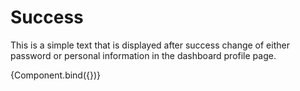 
<Meta title="Elements/Success messages" component={Success} />

# Success

This is a simple text that is displayed after success change of either password or personal information in the dashboard profile page.


<Canvas>
  <Story
    name="Success messages"
    args={{
      text: "Your account info was updated",
    }}>
    {Component.bind({})}
  </Story>
</Canvas>

